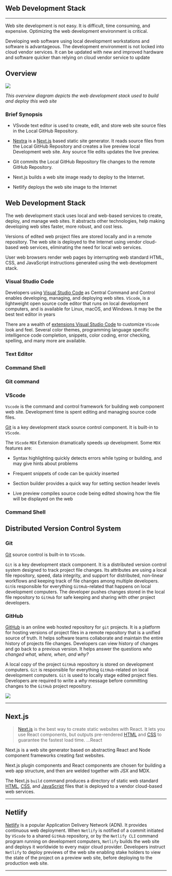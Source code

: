 
## Web Development Stack

---

Web site development is not easy. It is difficult, time consuming, and expensive. Optimizing the web development environment is critical.

Developing web software using local development workstations and software is advantageous. The development environment is not locked into cloud vendor services. It can be updated with new and improved hardware and software quicker than relying on cloud vendor service to update

## Overview

<Image src="/webdevstack.png" height={600} width={400}  />

_This overview diagram depicts the web development stack used to build and deploy this web site_

### Brief Synopsis

- VSvode text editor is used to create, edit, and store web site source files in the Local GitHub Repository.

- [Nextra](https://nextra.vercel.app) is a [Next.js](https://nextjs.org) based static site generator. It reads source files from the Local GitHub Repository and creates a live preview local Development web site. Any source file edits updates the live preview.

- Git commits the Local GitHub Repository file changes to the remote GitHub Repository.

- Next.js builds a web site image ready to deploy to the Internet.

- Netlify deploys the web site image to the Internet

## Web Development Stack

The web development stack uses local and web-based services to create, deploy, and manage web sites. It abstracts other technologies, help making developing web sites faster, more robust, and cost less.

Versions of edited web project files are stored locally and in a remote repository. The web site is deployed to the Internet using vendor cloud-based web services, eliminating the need for local web services.

User web browsers render web pages by interrupting web standard HTML, CSS, and JavaScript instructions generated using the web development stack.

### Visual Studio Code

Developers using [Visual Studio Code](https://code.visualstudio.com/) as Central Command and Control enables developing, managing, and deploying web sites. `VScode`, is a lightweight open source code editor that runs on local development computers, and is available for Linux, macOS, and Windows. It may be the best text editor in years

There are a wealth of [extensions Visual Studio Code](https://marketplace.visualstudio.com) to customize `VScode` look and feel. Several color themes, programming language specific intelligence code completion, snippets, color coding, error checking, spelling, and many more are available.

### Text Editor

### Command Shell

### Git command

### VScode

`Vscode` is the command and control framework for building web component web site. Development time is spent editing and managing source code files.

[Git](https://git-scm.com/) is a key development stack source control component. It is built-in to `VScode`.

The `VScode` `MDX` Extension dramatically speeds up development. Some `MDX` features are:

- Syntax highlighting quickly detects errors while typing or building, and may give hints about problems

- Frequent snippets of code can be quickly inserted

- Section builder provides a quick way for setting section header levels

- Live preview compiles source code being edited showing how the file will be displayed on the web

### Command Shell

## Distributed Version Control System

### Git

[Git](https://git-scm.com/) source control is built-in to `VScode`.

`Git` is a key development stack component. It is a distributed version control system designed to track project file changes. Its attributes are using a local file repository, speed, data integrity, and support for distributed, non-linear workflows and keeping track of file changes among multiple developers. `Git`is responsible for everything `GitHub`-related that happens on local development computers. The developer pushes changes stored in the local file repository to `GitHub` for safe keeping and sharing with other project developers.

### GitHub

[GitHub](https://github.com/) is an online web hosted repository for `git` projects. It is a platform for hosting versions of project files in a remote repository that is a unified source of truth. It helps software teams collaborate and maintain the entire history of projects file changes. Developers can view history of changes and go back to a previous version. It helps answer the questions _who changed what, where, when, and why?_

A local copy of the project `GitHub` repository is stored on development computers. `Git` is responsible for everything `GitHub`-related on local development computers. `Git` is used to locally stage edited project files. Developers are required to write a _why_ message before committing changes to the `GitHub` project repository.

<Image src="/diffGitGithub.png" height={500} width={600} />

---

## Next.js

> [Next.js](https://www.Next.jsjs.com/) is the best way to create static websites with React. It lets you use React components, but outputs pre-rendered [HTML](https://developer.mozilla.org/en-US/docs/Web/HTML) and [CSS](https://developer.mozilla.org/en-US/docs/Web/HTML) to guarantee the fastest load time. ...React

Next.js is a web site generator based on abstracting React and Node component frameworks creating fast websites.

Next.js plugin components and React components are chosen for building a web app structure, and then are welded together with JSX and MDX.

The Next.js `build` command produces a directory of static web standard [HTML](https://developer.mozilla.org/en-US/docs/Web/HTML), [CSS](https://developer.mozilla.org/en-US/docs/Web/HTML), and [JavaScript](https://developer.mozilla.org/en-US/docs/Web/JavaScript) files that is deployed to a vendor cloud-based web services.

---

## Netlify

[Netlify](https://www.netlify.com/) is a popular Application Delivery Network (ADN). It provides continuous web deployment. When `Netlify` is notified of a commit initiated by `VScode` to a shared `GitHub` repository, or by the `Netlify CLI` command program running on development computers, `Netlify` builds the web site and deploys it worldwide to every major cloud provider. Developers instruct `Netlify` to deploy previews of the web site enabling stake holders to view the state of the project on a preview web site, before deploying to the production web site.

---
